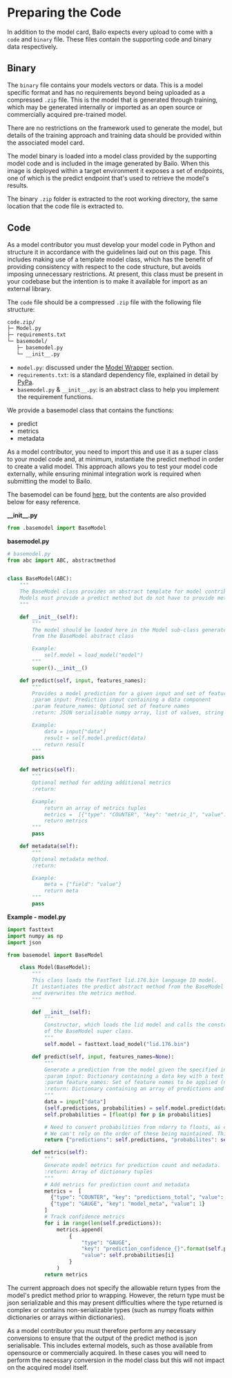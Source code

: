 
# Preparing the Code

In addition to the model card, Bailo expects every upload to come with a `code` and `binary` file. These files contain
the supporting code and binary data respectively.

## Binary

The `binary` file contains your models vectors or data. This is a model specific format and has no requirements beyond
being uploaded as a compressed `.zip` file. This is the model that is generated through training, which may be generated
internally or imported as an open source or commercially acquired pre-trained model.

There are no restrictions on the framework used to generate the model, but details of the training approach and training
data should be provided within the associated model card.

The model binary is loaded into a model class provided by the supporting model code and is included in the image
generated by Bailo. When this image is deployed within a target environment it exposes a set of endpoints, one of which
is the predict endpoint that's used to retrieve the model's results.

The binary `.zip` folder is extracted to the root working directory, the same location that the code file is extracted
to.

## Code

As a model contributor you must develop your model code in Python and structure it in accordance with the guidelines
laid out on this page. This includes making use of a template model class, which has the benefit of providing
consistency with respect to the code structure, but avoids imposing unnecessary restrictions. At present, this class
must be present in your codebase but the intention is to make it available for import as an external library.

The `code` file should be a compressed `.zip` file with the following file structure:

```txt
code.zip/
├─ Model.py
├─ requirements.txt
└─ basemodel/
   ├─ basemodel.py
   └─ __init__.py
```

- `model.py`: discussed under the [Model Wrapper](./model-wrapper) section.
- `requirements.txt`: is a standard dependency file, explained in detail by
  [PyPa](https://pip.pypa.io/en/stable/reference/requirements-file-format/).
- `basemodel.py` & `__init__.py`: is an abstract class to help you implement the requirement functions.

We provide a basemodel class that contains the functions:

- predict
- metrics
- metadata

As a model contributor, you need to import this and use it as a super class to your model code and, at minimum,
instantiate the predict method in order to create a valid model. This approach allows you to test your model code
externally, while ensuring minimal integration work is required when submitting the model to Bailo.

The basemodel can be found [here](../examples/example_model_code/basemodel/basemodel.py), but the contents are also
provided below for easy reference.

**\_\_init\_\_.py**

```python
from .basemodel import BaseModel
```

**basemodel.py**

```python
# basemodel.py
from abc import ABC, abstractmethod


class BaseModel(ABC):
    """
    The BaseModel class provides an abstract template for model contributors.
    Models must provide a predict method but do not have to provide metrics or metadata
    """

    def __init__(self):
        """
        The model should be loaded here in the Model sub-class generated
        from the BaseModel abstract class

        Example:
            self.model = load_model("model")
        """
        super().__init__()

    def predict(self, input, features_names):
        """
        Provides a model prediction for a given input and set of feature names
        :param input: Prediction input containing a data component
        :param feature_names: Optional set of feature names
        :return: JSON serialisable numpy array, list of values, string or bytes

        Example:
            data = input["data"]
            result = self.model.predict(data)
            return result
        """
        pass

    def metrics(self):
        """
        Optional method for adding additional metrics
        :return:

        Example:
            return an array of metrics tuples
            metrics =  [{"type": "COUNTER", "key": "metric_1", "value": 1}]
            return metrics
        """
        pass

    def metadata(self):
        """
        Optional metadata method.
        :return:

        Example:
            meta = {"field": "value"}
            return meta
        """
        pass
```

**Example - model.py**

```python
import fasttext
import numpy as np
import json

from basemodel import BaseModel

    class Model(BaseModel):
        """
        This class loads the FastText lid.176.bin language ID model.
        It instantiates the predict abstract method from the BaseModel class
        and overwrites the metrics method.
        """

        def __init__(self):
            """
            Constructor, which loads the lid model and calls the constructor method
            of the BaseModel super class.
            """
            self.model = fasttext.load_model("lid.176.bin")

        def predict(self, input, features_names=None):
            """
            Generate a prediction from the model given the specified input data and feature names.
            :param input: Dictionary containing a data key with a text value
            :param feature_names: Set of feature names to be applied (not used in this model)
            :return: Dictionary containing an array of predictions and an array of probabilities
            """
            data = input["data"]
            (self.predictions, probabilities) = self.model.predict(data)
            self.probabilities = [float(p) for p in probabilities]

            # Need to convert probabilities from ndarry to floats, as cant serialize numpy objects
            # We can't rely on the order of these being maintained. This needs to be corrected.
            return {"predictions": self.predictions, "probabilites": self.probabilities}

        def metrics(self):
            """
            Generate model metrics for prediction count and metadata.
            :return: Array of dictionary tuples
            """
            # Add metrics for prediction count and metadata
            metrics =  [
              {"type": "COUNTER", "key": "predictions_total", "value": 1},
              {"type": "GAUGE", "key": "model_meta", "value": 1}
            ]
            # Track confidence metrics
            for i in range(len(self.predictions)):
                metrics.append(
                    {
                        "type": "GAUGE",
                        "key": "prediction_confidence_{}".format(self.predictions[i][0]),
                        "value": self.probabilities[i]
                    }
                )
            return metrics
```

The current approach does not specify the allowable return types from the model's predict method prior to wrapping.
However, the return type must be json serializable and this may present difficulties where the type returned is complex
or contains non-serializable types (such as numpy floats within dictionaries or arrays within dictionaries).

As a model contributor you must therefore perform any necessary conversions to ensure that the output of the predict
method is json serialisable. This includes external models, such as those available from opensource or commercially
acquired. In these cases you will need to perform the necessary conversion in the model class but this will not impact
on the acquired model itself.

